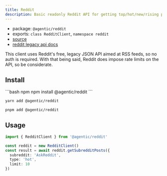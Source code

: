 ```yaml
---
title: Reddit
description: Basic readonly Reddit API for getting top/hot/new/rising posts from subreddits.
---
```


- package: `@agentic/reddit`
- exports: `class RedditClient`, `namespace reddit`
- [source](https://github.com/transitive-bullshit/agentic/blob/main/packages/reddit/src/reddit-client.ts)
- [reddit legacy api docs](https://old.reddit.com/dev/api)

<Note>
  This client uses Reddit's free, legacy JSON API aimed at RSS feeds, so no auth
  is required. With that being said, Reddit does impose rate limits on the API,
  so be considerate.
</Note>

## Install

<CodeGroup>
```bash npm
npm install @agentic/reddit
```

```bash yarn
yarn add @agentic/reddit
```

```bash pnpm
pnpm add @agentic/reddit
```

</CodeGroup>

## Usage

```ts
import { RedditClient } from '@agentic/reddit'

const reddit = new RedditClient()
const result = await reddit.getSubredditPosts({
  subreddit: 'AskReddit',
  type: 'hot',
  limit: 10
})
```
